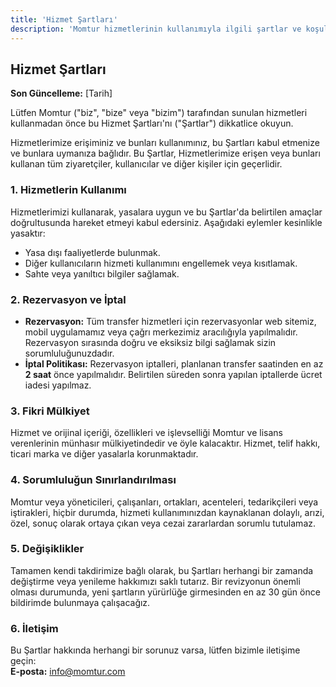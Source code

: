 ```yaml
---
title: 'Hizmet Şartları'
description: 'Momtur hizmetlerinin kullanımıyla ilgili şartlar ve koşullar.'
---
```


## Hizmet Şartları

**Son Güncelleme:** [Tarih]

Lütfen Momtur ("biz", "bize" veya "bizim") tarafından sunulan hizmetleri kullanmadan önce bu Hizmet Şartları'nı ("Şartlar") dikkatlice okuyun.

Hizmetlerimize erişiminiz ve bunları kullanımınız, bu Şartları kabul etmenize ve bunlara uymanıza bağlıdır. Bu Şartlar, Hizmetlerimize erişen veya bunları kullanan tüm ziyaretçiler, kullanıcılar ve diğer kişiler için geçerlidir.

### 1. Hizmetlerin Kullanımı

Hizmetlerimizi kullanarak, yasalara uygun ve bu Şartlar'da belirtilen amaçlar doğrultusunda hareket etmeyi kabul edersiniz. Aşağıdaki eylemler kesinlikle yasaktır:
- Yasa dışı faaliyetlerde bulunmak.
- Diğer kullanıcıların hizmeti kullanımını engellemek veya kısıtlamak.
- Sahte veya yanıltıcı bilgiler sağlamak.

### 2. Rezervasyon ve İptal

- **Rezervasyon:** Tüm transfer hizmetleri için rezervasyonlar web sitemiz, mobil uygulamamız veya çağrı merkezimiz aracılığıyla yapılmalıdır. Rezervasyon sırasında doğru ve eksiksiz bilgi sağlamak sizin sorumluluğunuzdadır.
- **İptal Politikası:** Rezervasyon iptalleri, planlanan transfer saatinden en az **2 saat** önce yapılmalıdır. Belirtilen süreden sonra yapılan iptallerde ücret iadesi yapılmaz.

### 3. Fikri Mülkiyet

Hizmet ve orijinal içeriği, özellikleri ve işlevselliği Momtur ve lisans verenlerinin münhasır mülkiyetindedir ve öyle kalacaktır. Hizmet, telif hakkı, ticari marka ve diğer yasalarla korunmaktadır.

### 4. Sorumluluğun Sınırlandırılması

Momtur veya yöneticileri, çalışanları, ortakları, acenteleri, tedarikçileri veya iştirakleri, hiçbir durumda, hizmeti kullanımınızdan kaynaklanan dolaylı, arızi, özel, sonuç olarak ortaya çıkan veya cezai zararlardan sorumlu tutulamaz.

### 5. Değişiklikler

Tamamen kendi takdirimize bağlı olarak, bu Şartları herhangi bir zamanda değiştirme veya yenileme hakkımızı saklı tutarız. Bir revizyonun önemli olması durumunda, yeni şartların yürürlüğe girmesinden en az 30 gün önce bildirimde bulunmaya çalışacağız.

### 6. İletişim

Bu Şartlar hakkında herhangi bir sorunuz varsa, lütfen bizimle iletişime geçin:
<br/>
**E-posta:** info@momtur.com